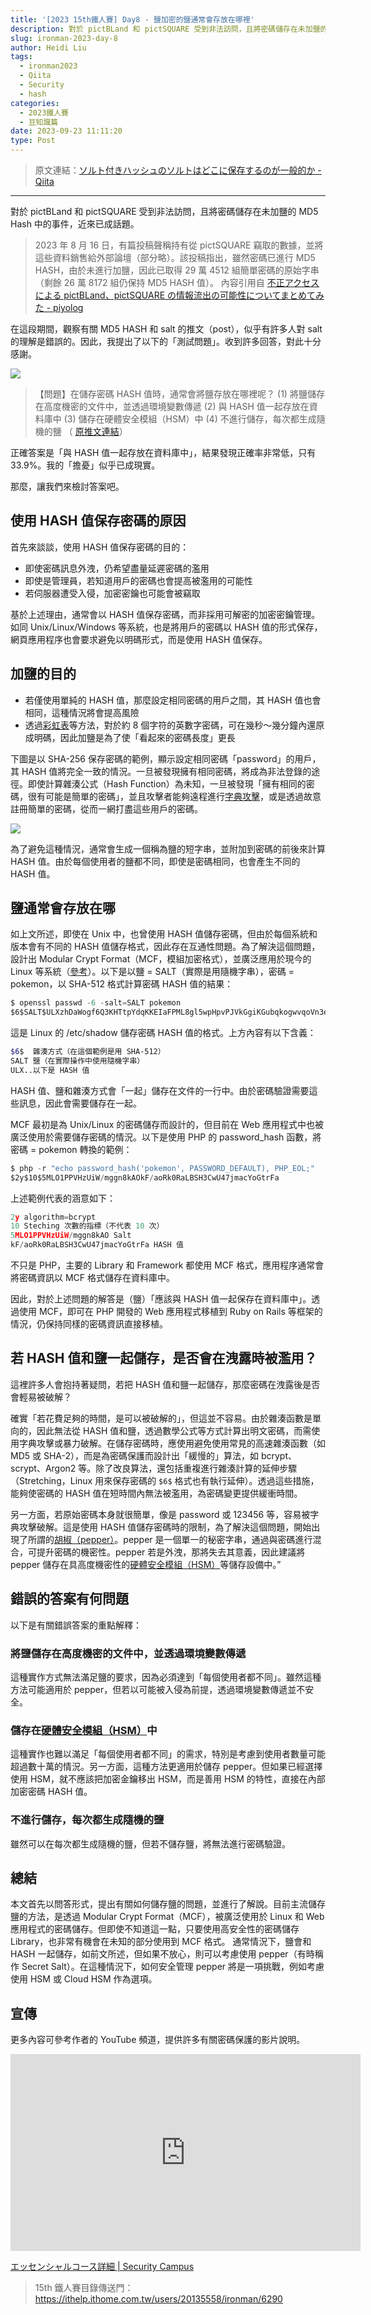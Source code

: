 ```yaml
---
title: '[2023 15th鐵人賽] Day8 - 鹽加密的鹽通常會存放在哪裡'
description: 對於 pictBLand 和 pictSQUARE 受到非法訪問，且將密碼儲存在未加鹽的 MD5 Hash 中的事件，近來已成話題。
slug: ironman-2023-day-8
author: Heidi Liu
tags:
  - ironman2023
  - Qiita
  - Security
  - hash
categories:
  - 2023鐵人賽
  - 豆知識篇
date: 2023-09-23 11:11:20
type: Post
---
```


> 原文連結：[ソルト付きハッシュのソルトはどこに保存するのが一般的か - Qiita](https://qiita.com/ockeghem/items/d7324d383fb7c104af58?utm_source=Qiitaニュース&utm_campaign=38b649377c-Qiita_newsletter_580_08_23&utm_medium=email&utm_term=0_e44feaa081-38b649377c-62820449)

---

對於 pictBLand 和 pictSQUARE 受到非法訪問，且將密碼儲存在未加鹽的 MD5 Hash 中的事件，近來已成話題。

> 2023 年 8 月 16 日，有篇投稿聲稱持有從 pictSQUARE 竊取的數據，並將這些資料銷售給外部論壇（部分略）。該投稿指出，雖然密碼已進行 MD5 HASH，由於未進行加鹽，因此已取得 29 萬 4512 組簡單密碼的原始字串（剩餘 26 萬 8172 組仍保持 MD5 HASH 值）。
> 內容引用自 [不正アクセスによる pictBLand、pictSQUARE の情報流出の可能性についてまとめてみた - piyolog](https://piyolog.hatenadiary.jp/entry/2023/08/17/030141)

在這段期間，觀察有關 MD5 HASH 和 salt 的推文（post），似乎有許多人對 salt 的理解是錯誤的。因此，我提出了以下的「測試問題」。收到許多回答，對此十分感謝。

![](https://imgur.com/57Y0JjG.png)

> 【問題】在儲存密碼 HASH 值時，通常會將鹽存放在哪裡呢？
> (1) 將鹽儲存在高度機密的文件中，並透過環境變數傳遞
> (2) 與 HASH 值一起存放在資料庫中
> (3) 儲存在硬體安全模組（HSM）中
> (4) 不進行儲存，每次都生成隨機的鹽
> （ [原推文連結](https://twitter.com/ockeghem/status/1691966966117122462?ref_src=twsrc%5Etfw%7Ctwcamp%5Etweetembed%7Ctwterm%5E1691966966117122462%7Ctwgr%5E65e8aaf5b94813177ea3debfa5293b39e1c5072e%7Ctwcon%5Es1_c10&ref_url=https%3A%2F%2Fqiita.com%2Fockeghem%2Fitems%2Fd7324d383fb7c104af58)）

正確答案是「與 HASH 值一起存放在資料庫中」，結果發現正確率非常低，只有 33.9%。我的「擔憂」似乎已成現實。

那麼，讓我們來檢討答案吧。

## 使用 HASH 值保存密碼的原因

首先來談談，使用 HASH 值保存密碼的目的：

- 即使密碼訊息外洩，仍希望盡量延遲密碼的濫用
- 即使是管理員，若知道用戶的密碼也會提高被濫用的可能性
- 若伺服器遭受入侵，加密密鑰也可能會被竊取

基於上述理由，通常會以 HASH 值保存密碼，而非採用可解密的加密密鑰管理。如同 Unix/Linux/Windows 等系統，也是將用戶的密碼以 HASH 值的形式保存，網頁應用程序也會要求避免以明碼形式，而是使用 HASH 值保存。

## 加鹽的目的

- 若僅使用單純的 HASH 值，那麼設定相同密碼的用戶之間，其 HASH 值也會相同，這種情況將會提高風險
- 透過[彩虹表](https://zh.wikipedia.org/wiki/%E5%BD%A9%E8%99%B9%E8%A1%A8)等方法，對於約 8 個字符的英數字密碼，可在幾秒～幾分鐘內還原成明碼，因此加鹽是為了使「看起來的密碼長度」更長

下圖是以 SHA-256 保存密碼的範例，顯示設定相同密碼「password」的用戶，其 HASH 值將完全一致的情況。一旦被發現擁有相同密碼，將成為非法登錄的途徑。即使計算雜湊公式（Hash Function）為未知，一旦被發現「擁有相同的密碼，很有可能是簡單的密碼」，並且攻擊者能夠遠程進行[字典攻擊](https://zh.wikipedia.org/zh-tw/%E5%AD%97%E5%85%B8%E6%94%BB%E6%93%8A)，或是透過故意註冊簡單的密碼，從而一網打盡這些用戶的密碼。

![](https://imgur.com/iVxqlvU.png)

為了避免這種情況，通常會生成一個稱為鹽的短字串，並附加到密碼的前後來計算 HASH 值。由於每個使用者的鹽都不同，即使是密碼相同，也會產生不同的 HASH 值。

## 鹽通常會存放在哪

如上文所述，即使在 Unix 中，也曾使用 HASH 值儲存密碼，但由於每個系統和版本會有不同的 HASH 值儲存格式，因此存在互通性問題。為了解決這個問題，設計出 Modular Crypt Format（MCF，模組加密格式），並廣泛應用於現今的 Linux 等系統（[參考](https://passlib.readthedocs.io/en/stable/modular_crypt_format.html)）。以下是以鹽 = SALT（實際是用隨機字串），密碼 = pokemon，以 SHA-512 格式計算密碼 HASH 值的結果：

```jsx
$ openssl passwd -6 -salt=SALT pokemon
$6$SALT$ULXzhDaWogf6Q3KHTtpYdqKKEIaFPML8gl5wpHpvPJVkGgiKGubqkogwvqoVn3eDsrJuRB22w.RPWzAdEu1xD.
```

這是 Linux 的 /etc/shadow 儲存密碼 HASH 值的格式。上方內容有以下含義：

```bash
$6$  雜湊方式（在這個範例是用 SHA-512）
SALT 鹽（在實際操作中使用隨機字串）
ULX..以下是 HASH 值
```

HASH 值、鹽和雜湊方式會「一起」儲存在文件的一行中。由於密碼驗證需要這些訊息，因此會需要儲存在一起。

MCF 最初是為 Unix/Linux 的密碼儲存而設計的，但目前在 Web 應用程式中也被廣泛使用於需要儲存密碼的情況。以下是使用 PHP 的 password_hash 函數，將密碼 = pokemon 轉換的範例：

```jsx
$ php -r "echo password_hash('pokemon', PASSWORD_DEFAULT), PHP_EOL;"
$2y$10$5MLO1PPVHzUiW/mggn8kAOkF/aoRk0RaLBSH3CwU47jmacYoGtrFa
```

上述範例代表的涵意如下：

```jsx
2y algorithm=bcrypt
10 Steching 次數的指標（不代表 10 次）
5MLO1PPVHzUiW/mggn8kAO Salt
kF/aoRk0RaLBSH3CwU47jmacYoGtrFa HASH 值
```

不只是 PHP，主要的 Library 和 Framework 都使用 MCF 格式，應用程序通常會將密碼資訊以 MCF 格式儲存在資料庫中。

因此，對於上述問題的解答是（鹽）「應該與 HASH 值一起保存在資料庫中」。透過使用 MCF，即可在 PHP 開發的 Web 應用程式移植到 Ruby on Rails 等框架的情況，仍保持同樣的密碼資訊直接移植。

## 若 HASH 值和鹽一起儲存，是否會在洩露時被濫用？

這裡許多人會抱持著疑問，若把 HASH 值和鹽一起儲存，那麼密碼在洩露後是否會輕易被破解？

確實「若花費足夠的時間，是可以被破解的」，但這並不容易。由於雜湊函數是單向的，因此無法從 HASH 值和鹽，透過數學公式等方式計算出明文密碼，而需使用字典攻擊或暴力破解。在儲存密碼時，應使用避免使用常見的高速雜湊函數（如 MD5 或 SHA-2），而是為密碼保護而設計出「緩慢的」算法，如 bcrypt、scrypt、Argon2 等。除了改良算法，還包括重複進行雜湊計算的延伸步驟（Stretching，Linux 用來保存密碼的 `$6$` 格式也有執行延伸）。透過這些措施，能夠使密碼的 HASH 值在短時間內無法被濫用，為密碼變更提供緩衝時間。

另一方面，若原始密碼本身就很簡單，像是 password 或 123456 等，容易被字典攻擊破解。這是使用 HASH 值儲存密碼時的限制，為了解決這個問題，開始出現了所謂的[胡椒（pepper）](<https://en.wikipedia.org/wiki/Pepper_(cryptography)>)。pepper 是一個單一的秘密字串，通過與密碼進行混合，可提升密碼的機密性。pepper 若是外洩，那將失去其意義，因此建議將 pepper 儲存在具高度機密性的[硬體安全模組（HSM）](https://zh.wikipedia.org/zh-tw/%E7%A1%AC%E4%BB%B6%E5%AE%89%E5%85%A8%E6%A8%A1%E5%9D%97)等儲存設備中。”

## 錯誤的答案有何問題

以下是有關錯誤答案的重點解釋：

### 將鹽儲存在高度機密的文件中，並透過環境變數傳遞

這種實作方式無法滿足鹽的要求，因為必須達到「每個使用者都不同」。雖然這種方法可能適用於 pepper，但若以可能被入侵為前提，透過環境變數傳遞並不安全。

### 儲存在[硬體安全模組（HSM）](https://zh.wikipedia.org/zh-tw/%E7%A1%AC%E4%BB%B6%E5%AE%89%E5%85%A8%E6%A8%A1%E5%9D%97)中

這種實作也難以滿足「每個使用者都不同」的需求，特別是考慮到使用者數量可能超過數十萬的情況。另一方面，這種方法更適用於儲存 pepper。但如果已經選擇使用 HSM，就不應該把加密金鑰移出 HSM，而是善用 HSM 的特性，直接在內部加密密碼 HASH 值。

### 不進行儲存，每次都生成隨機的鹽

雖然可以在每次都生成隨機的鹽，但若不儲存鹽，將無法進行密碼驗證。

## 總結

本文首先以問答形式，提出有關如何儲存鹽的問題，並進行了解說。目前主流儲存鹽的方法，是透過 Modular Crypt Format（MCF），被廣泛使用於 Linux 和 Web 應用程式的密碼儲存。但即使不知道這一點，只要使用高安全性的密碼儲存 Library，也非常有機會在未知的部分使用到 MCF 格式。
通常情況下，鹽會和 HASH 一起儲存，如前文所述，但如果不放心，則可以考慮使用 pepper（有時稱作 Secret Salt）。在這種情況下，如何安全管理 pepper 將是一項挑戰，例如考慮使用 HSM 或 Cloud HSM 作為選項。

## 宣傳

更多內容可參考作者的 YouTube 頻道，提供許多有關密碼保護的影片說明。

<iframe
  width="560"
  height="315"
  src="https://www.youtube.com/embed/p_2tiP0qclQ?si=-vF4yboyoc4jwH1n"
  title="YouTube video player"
  frameborder="0"
  allow="accelerometer; autoplay; clipboard-write; encrypted-media; gyroscope; picture-in-picture; web-share"
  allowfullscreen
></iframe>

[エッセンシャルコース詳細 | Security Campus](https://www.security-campus.com/essential)

> 15th 鐵人賽目錄傳送門：https://ithelp.ithome.com.tw/users/20135558/ironman/6290
